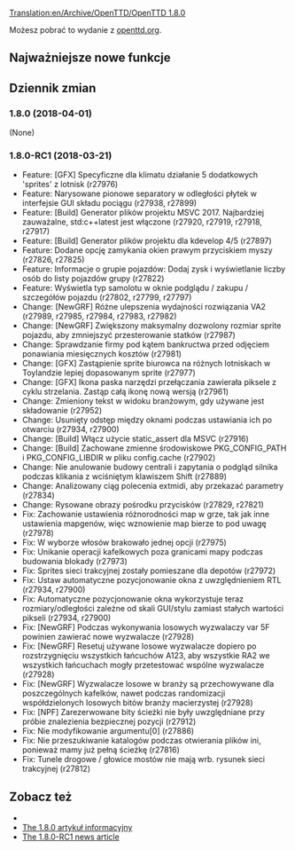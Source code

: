 [[Translation:en/Archive/OpenTTD/OpenTTD 1.8.0]]


<!--{{OTTDVersions}}-->{{pl/Development/OTTDWersje}}

{{pl/Archive/OpenTTD/Wydanie|prev=OpenTTD 1.7.2|next=en/Archive/OpenTTD/OpenTTD 1.9.0|date=2018-04-01}}

Możesz pobrać to wydanie z [http://www.openttd.org/en/download-stable/1.8.0 openttd.org].

==Najważniejsze nowe funkcje==

==Dziennik zmian==
=== 1.8.0 (2018-04-01) ===
(None)


=== 1.8.0-RC1 (2018-03-21) ===
* Feature: [GFX] Specyficzne dla klimatu działanie 5 dodatkowych 'sprites' z lotnisk {{en/Development/Design Drafts/Flyspray|6664}} (r27976)
* Feature: Narysowane pionowe separatory w odległości płytek w interfejsie GUI składu pociągu (r27938, r27899)
* Feature: [Build] Generator plików projektu MSVC 2017. Najbardziej zauważalne, std:c++latest jest włączone (r27920, r27919, r27918, r27917)
* Feature: [Build] Generator plików projektu dla kdevelop 4/5 {{en/Development/Design Drafts/Flyspray|6577}} (r27897)
* Feature: Dodane opcję zamykania okien prawym przyciskiem myszy {{en/Development/Design Drafts/Flyspray|4950}} (r27826, r27825)
* Feature: Informacje o grupie pojazdów: Dodaj zysk i wyświetlanie liczby osób do listy pojazdów grupy (r27822)
* Feature: Wyświetla typ samolotu w oknie podglądu / zakupu / szczegółów pojazdu (r27802, r27799, r27797)
* Change: [NewGRF] Różne ulepszenia wydajności rozwiązania VA2 (r27989, r27985, r27984, r27983, r27982)
* Change: [NewGRF] Zwiększony maksymalny dozwolony rozmiar sprite pojazdu, aby zmniejszyć przesterowanie statków (r27987)
* Change: Sprawdzanie firmy pod kątem bankructwa przed odjęciem ponawiania miesięcznych kosztów {{en/Development/Design Drafts/Flyspray|6679}} (r27981)
* Change: [GFX] Zastąpienie sprite biurowca na różnych lotniskach w Toylandzie lepiej dopasowanym sprite {{en/Development/Design Drafts/Flyspray|6664}} (r27977)
* Change: [GFX] Ikona paska narzędzi przełączania zawierała piksele z cyklu strzelania. Zastąp całą ikonę nową wersją {{en/Development/Design Drafts/Flyspray|6654}} (r27961)
* Change: Zmieniony tekst w widoku branżowym, gdy używane jest składowanie (r27952)
* Change: Usunięty odstęp między oknami podczas ustawiania ich po otwarciu {{en/Development/Design Drafts/Flyspray|6568}} (r27934, r27900)
* Change: [Build] Włącz użycie static_assert dla MSVC (r27916)
* Change: [Build] Zachowane zmienne środowiskowe PKG_CONFIG_PATH i PKG_CONFIG_LIBDIR w pliku config.cache {{en/Development/Design Drafts/Flyspray|6614}} (r27902)
* Change: Nie anulowanie budowy centrali i zapytania o podgląd silnika podczas klikania z wciśniętym klawiszem Shift (r27889)
* Change: Analizowany ciąg polecenia extmidi, aby przekazać parametry (r27834)
* Change: Rysowane obrazy pośrodku przycisków (r27829, r27821)
* Fix: Zachowanie ustawienia różnorodności map w grze, tak jak inne ustawienia mapgenów, więc wznowienie map bierze to pod uwagę {{en/Development/Design Drafts/Flyspray|6673}} (r27978)
* Fix: W wyborze włosów brakowało jednej opcji {{en/Development/Design Drafts/Flyspray|6642}} (r27975)
* Fix: Unikanie operacji kafelkowych poza granicami mapy podczas budowania blokady {{en/Development/Design Drafts/Flyspray|6662}} (r27973)
* Fix: Sprites sieci trakcyjnej zostały pomieszane dla depotów {{en/Development/Design Drafts/Flyspray|6670}} (r27972)
* Fix: Ustaw automatyczne pozycjonowanie okna z uwzględnieniem RTL (r27934, r27900)
* Fix: Automatyczne pozycjonowanie okna wykorzystuje teraz rozmiary/odległości zależne od skali GUI/stylu zamiast stałych wartości pikseli (r27934, r27900)
* Fix: [NewGRF] Podczas wykonywania losowych wyzwalaczy var 5F powinien zawierać nowe wyzwalacze (r27928)
* Fix: [NewGRF] Resetuj używane losowe wyzwalacze dopiero po rozstrzygnięciu wszystkich łańcuchów A123, aby wszystkie RA2 we wszystkich łańcuchach mogły przetestować wspólne wyzwalacze (r27928)
* Fix: [NewGRF] Wyzwalacze losowe w branży są przechowywane dla poszczególnych kafelków, nawet podczas randomizacji współdzielonych losowych bitów branży macierzystej (r27928)
* Fix: [NPF] Zarezerwowane bity ścieżki nie były uwzględniane przy próbie znalezienia bezpiecznej pozycji (r27912)
* Fix: Nie modyfikowanie argumentu[0] {{en/Development/Design Drafts/Flyspray|6575}} (r27886)
* Fix: Nie przeszukiwanie katalogów podczas otwierania plików ini, ponieważ mamy już pełną ścieżkę {{en/Development/Design Drafts/Flyspray|6421}} (r27816)
* Fix: Tunele drogowe / głowice mostów nie mają wrb. rysunek sieci trakcyjnej (r27812)

==Zobacz też==
* {{en/Forum|topic=82950|Forum topic for 1.8.0}}
* [https://www.openttd.org/news/2018/04/01/openttd-1-8-0.html The 1.8.0 artykuł informacyjny]
* [https://www.openttd.org/news/2018/03/23/openttd-1-8-0-rc1.html The 1.8.0-RC1 news article]